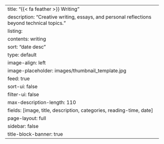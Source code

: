 ---
title: "{{< fa feather >}} Writing"
description: "Creative writing, essays, and personal reflections beyond technical topics."
listing:
  contents: writing
  sort: "date desc"
  type: default
  image-align: left
  image-placeholder: images/thumbnail_template.jpg
  feed: true
  sort-ui: false
  filter-ui: false
  max-description-length: 110
  fields: [image, title, description, categories, reading-time, date]
page-layout: full
sidebar: false
title-block-banner: true
--- 